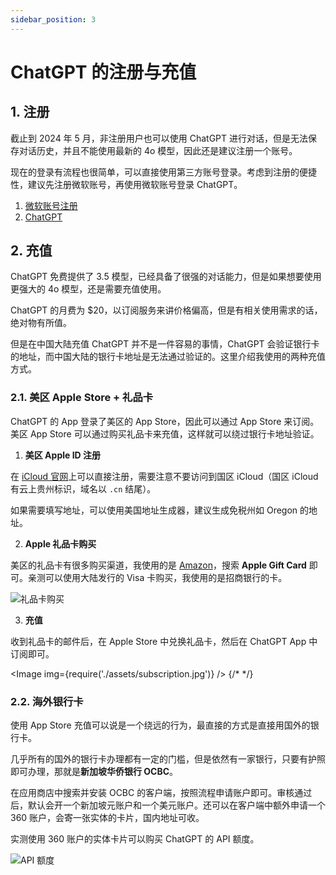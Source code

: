 ```yaml
---
sidebar_position: 3
---
```


# ChatGPT 的注册与充值

## 1. 注册

截止到 2024 年 5 月，非注册用户也可以使用 ChatGPT 进行对话，但是无法保存对话历史，并且不能使用最新的 4o 模型，因此还是建议注册一个账号。

现在的登录有流程也很简单，可以直接使用第三方账号登录。考虑到注册的便捷性，建议先注册微软账号，再使用微软账号登录 ChatGPT。

1. [微软账号注册](https://account.microsoft.com/account)
2. [ChatGPT](https://www.chatgpt.com/)

## 2. 充值

ChatGPT 免费提供了 3.5 模型，已经具备了很强的对话能力，但是如果想要使用更强大的 4o 模型，还是需要充值使用。

ChatGPT 的月费为 $20，以订阅服务来讲价格偏高，但是有相关使用需求的话，绝对物有所值。

但是在中国大陆充值 ChatGPT 并不是一件容易的事情，ChatGPT 会验证银行卡的地址，而中国大陆的银行卡地址是无法通过验证的。这里介绍我使用的两种充值方式。

### 2.1. 美区 Apple Store + 礼品卡

ChatGPT 的 App 登录了美区的 App Store，因此可以通过 App Store 来订阅。美区 App Store 可以通过购买礼品卡来充值，这样就可以绕过银行卡地址验证。

1. **美区 Apple ID 注册**

在 [iCloud 官网](https://www.icloud.com/)上可以直接注册，需要注意不要访问到国区 iCloud（国区 iCloud 有云上贵州标识，域名以 `.cn` 结尾）。

如果需要填写地址，可以使用美国地址生成器，建议生成免税州如 Oregon 的地址。

2. **Apple 礼品卡购买**

美区的礼品卡有很多购买渠道，我使用的是 [Amazon](https://www.amazon.com/)，搜索 **Apple Gift Card** 即可。亲测可以使用大陆发行的 Visa 卡购买，我使用的是招商银行的卡。

![礼品卡购买](./assets/gift-card.png)

3. **充值**

收到礼品卡的邮件后，在 Apple Store 中兑换礼品卡，然后在 ChatGPT App 中订阅即可。

<Image img={require('./assets/subscription.jpg')} />
{/* <MyImage path="./assets/subscription.jpg" /> */}

### 2.2. 海外银行卡

使用 App Store 充值可以说是一个绕远的行为，最直接的方式是直接用国外的银行卡。

几乎所有的国外的银行卡办理都有一定的门槛，但是依然有一家银行，只要有护照即可办理，那就是**新加坡华侨银行 OCBC**。

在应用商店中搜索并安装 OCBC 的客户端，按照流程申请账户即可。审核通过后，默认会开一个新加坡元账户和一个美元账户。还可以在客户端中额外申请一个 360 账户，会寄一张实体的卡片，国内地址可收。

实测使用 360 账户的实体卡片可以购买 ChatGPT 的 API 额度。

![API 额度](./assets/api-credits.png)
